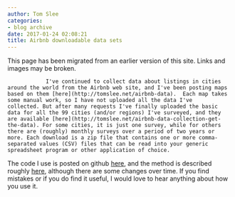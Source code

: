 ```yaml
---
author: Tom Slee
categories:
- blog archive
date: 2017-01-24 02:08:21
title: Airbnb downloadable data sets
---
```


::: {.callout-note}

This page has been migrated from an earlier version of this site. 
Links and images may be broken.

:::



				I've continued to collect data about listings in cities around the world from the Airbnb web site, and I've been posting maps based on them [here](http://tomslee.net/airbnb-data).  Each map takes some manual work, so I have not uploaded all the data I've collected. But after many requests I've finally uploaded the basic data for all the 99 cities (and/or regions) I've surveyed, and they are available [here](http://tomslee.net/airbnb-data-collection-get-the-data). For some cities, it is just one survey, while for others there are (roughly) monthly surveys over a period of two years or more. Each download is a zip file that contains one or more comma-separated values (CSV) files that can be read into your generic spreadsheet program or other application of choice.

The code I use is posted on github [here](https://github.com/tomslee/airbnb-data-collection/), and the method is described roughly [here](http://tomslee.net/airbnb-data-collection-methodology-and-accuracy), although there are some changes over time. If you find mistakes or if you do find it useful, I would love to hear anything about how you use it.		
